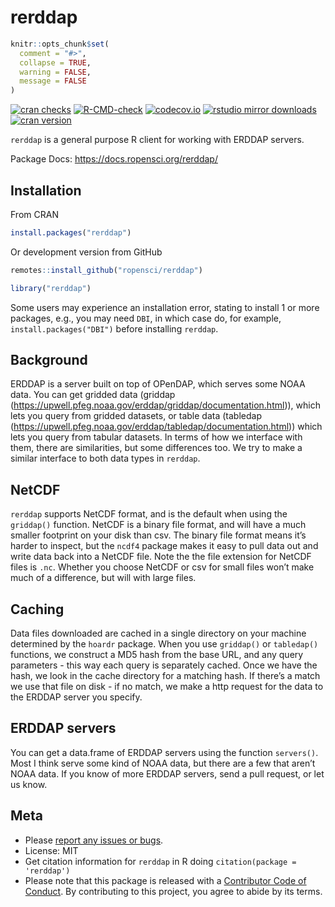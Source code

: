 rerddap
=====

```r
knitr::opts_chunk$set(
  comment = "#>",
  collapse = TRUE,
  warning = FALSE,
  message = FALSE
)
```
<!-- badges: start -->
[![cran checks](https://cranchecks.info/badges/worst/rerddap)](https://cranchecks.info/pkgs/rerddap)
  [![R-CMD-check](https://github.com/ropensci/rerddap/actions/workflows/R-CMD-check.yaml/badge.svg)](https://github.com/ropensci/rerddap/actions/workflows/R-CMD-check.yaml)
[![codecov.io](https://codecov.io/github/ropensci/rerddap/coverage.svg?branch=master)](https://codecov.io/github/ropensci/rerddap?branch=master)
[![rstudio mirror downloads](https://cranlogs.r-pkg.org/badges/rerddap)](https://github.com/r-hub/cranlogs.app)
[![cran version](https://www.r-pkg.org/badges/version/rerddap)](https://cran.r-project.org/package=rerddap)
<!-- badges: end -->

`rerddap` is a general purpose R client for working with ERDDAP servers.

Package Docs: <https://docs.ropensci.org/rerddap/>

## Installation

From CRAN

```r
install.packages("rerddap")
```

Or development version from GitHub

```r
remotes::install_github("ropensci/rerddap")
```

```r
library("rerddap")
```

Some users may experience an installation error, stating to install 1 or more 
packages, e.g., you may need `DBI`, in which case do, for example, 
`install.packages("DBI")` before installing `rerddap`.

## Background

ERDDAP is a server built on top of OPenDAP, which serves some NOAA data. You can get gridded data (griddap (<https://upwell.pfeg.noaa.gov/erddap/griddap/documentation.html>)), which lets you query from gridded datasets, or table data (tabledap (<https://upwell.pfeg.noaa.gov/erddap/tabledap/documentation.html>)) which lets you query from tabular datasets. In terms of how we interface with them, there are similarities, but some differences too. We try to make a similar interface to both data types in `rerddap`.

## NetCDF

`rerddap` supports NetCDF format, and is the default when using the `griddap()` function. NetCDF is a binary file format, and will have a much smaller footprint on your disk than csv. The binary file format means it's harder to inspect, but the `ncdf4` package makes it easy to pull data out and write data back into a NetCDF file. Note the the file extension for NetCDF files is `.nc`. Whether you choose NetCDF or csv for small files won't make much of a difference, but will with large files.

## Caching

Data files downloaded are cached in a single directory on your machine determined by the `hoardr` package. When you use `griddap()` or `tabledap()` functions, we construct a MD5 hash from the base URL, and any query parameters - this way each query is separately cached. Once we have the hash, we look in the cache directory for a matching hash. If there's a match we use that file on disk - if no match, we make a http request for the data to the ERDDAP server you specify.

## ERDDAP servers

You can get a data.frame of ERDDAP servers using the function `servers()`. Most I think serve some kind of NOAA data, but there are a few that aren't NOAA data.  If you know of more ERDDAP servers, send a pull request, or let us know.

## Meta

* Please [report any issues or bugs](https://github.com/ropensci/rerddap/issues).
* License: MIT
* Get citation information for `rerddap` in R doing `citation(package = 'rerddap')`
* Please note that this package is released with a [Contributor Code of Conduct](https://ropensci.org/code-of-conduct/). By contributing to this project, you agree to abide by its terms.
